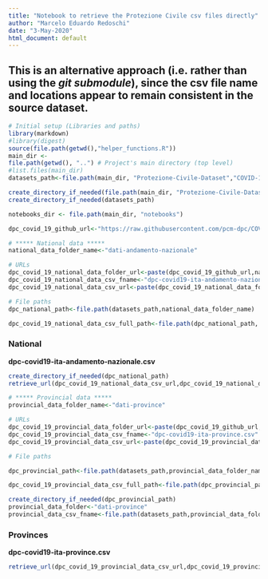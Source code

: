 ```yaml
---
title: "Notebook to retrieve the Protezione Civile csv files directly"
author: "Marcelo Eduardo Redoschi"
date: "3-May-2020"
html_document: default
---
```


## This is an alternative approach (i.e. rather than using the *git submodule*), since the csv file name and locations appear to remain consistent in the source dataset.

```r
# Initial setup (Libraries and paths)
library(markdown)
#library(digest)
source(file.path(getwd(),"helper_functions.R"))
main_dir <-
file.path(getwd(), "..") # Project's main directory (top level)
#list.files(main_dir)
datasets_path<-file.path(main_dir, "Protezione-Civile-Dataset","COVID-19")

create_directory_if_needed(file.path(main_dir, "Protezione-Civile-Dataset"))
create_directory_if_needed(datasets_path)

notebooks_dir <- file.path(main_dir, "notebooks")

dpc_covid_19_github_url<-"https://raw.githubusercontent.com/pcm-dpc/COVID-19/master"

```

```r

# ***** National data *****
national_data_folder_name<-"dati-andamento-nazionale"

# URLs
dpc_covid_19_national_data_folder_url<-paste(dpc_covid_19_github_url,national_data_folder_name,sep="/")
dpc_covid_19_national_data_csv_fname<-"dpc-covid19-ita-andamento-nazionale.csv"
dpc_covid_19_national_data_csv_url<-paste(dpc_covid_19_national_data_folder_url,dpc_covid_19_national_data_csv_fname,sep="/")

# File paths
dpc_national_path<-file.path(datasets_path,national_data_folder_name)

dpc_covid_19_national_data_csv_full_path<-file.path(dpc_national_path, dpc_covid_19_national_data_csv_fname)

```

### National
**dpc-covid19-ita-andamento-nazionale.csv**
```r
create_directory_if_needed(dpc_national_path)
retrieve_url(dpc_covid_19_national_data_csv_url,dpc_covid_19_national_data_csv_full_path)
```

```r
# ***** Provincial data *****
provincial_data_folder_name<-"dati-province"

# URLs
dpc_covid_19_provincial_data_folder_url<-paste(dpc_covid_19_github_url,provincial_data_folder_name,sep="/")
dpc_covid_19_provincial_data_csv_fname<-"dpc-covid19-ita-province.csv"
dpc_covid_19_provincial_data_csv_url<-paste(dpc_covid_19_provincial_data_folder_url,dpc_covid_19_provincial_data_csv_fname,sep="/")

# File paths

dpc_provincial_path<-file.path(datasets_path,provincial_data_folder_name)

dpc_covid_19_provincial_data_csv_full_path<-file.path(dpc_provincial_path, dpc_covid_19_provincial_data_csv_fname)

create_directory_if_needed(dpc_provincial_path)
provincial_data_folder<-"dati-province"
provincial_data_csv_fname<-file.path(datasets_path,provincial_data_folder)
```

### Provinces
**dpc-covid19-ita-province.csv**
```r
retrieve_url(dpc_covid_19_provincial_data_csv_url,dpc_covid_19_provincial_data_csv_full_path)
```
